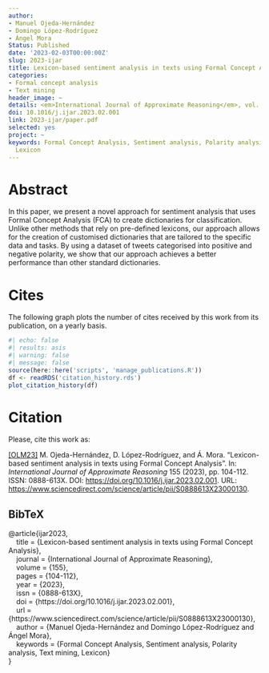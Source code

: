 ```yaml
---
author:
- Manuel Ojeda-Hernández
- Domingo López-Rodríguez
- Ángel Mora
Status: Published
date: '2023-02-03T00:00:00Z'
slug: 2023-ijar
title: Lexicon-based sentiment analysis in texts using Formal Concept Analysis
categories:
- Formal concept analysis
- Text mining
header_image: ~
details: <em>International Journal of Approximate Reasoning</em>, vol. 155, pp 104-112
doi: 10.1016/j.ijar.2023.02.001
link: 2023-ijar/paper.pdf
selected: yes
project: ~
keywords: Formal Concept Analysis, Sentiment analysis, Polarity analysis, Text mining,
  Lexicon
---
```




# Abstract


In this paper, we present a novel approach for sentiment analysis that uses Formal Concept Analysis (FCA) to create dictionaries for classification. Unlike other methods that rely on pre-defined lexicons, our approach allows for the creation of customised dictionaries that are tailored to the specific data and tasks. By using a dataset of tweets categorised into positive and negative polarity, we show that our approach achieves a better performance than other standard dictionaries.





# Cites

The following graph plots the number of cites received by this work from its publication, on a yearly basis.

```r
#| echo: false
#| results: asis
#| warning: false
#| message: false
source(here::here('scripts', 'manage_publications.R'))
df <- readRDS('citation_history.rds')
plot_citation_history(df)
```


# Citation
Please, cite this work as:


<a name=bib-ijar2023></a>[[OLM23]](#cite-ijar2023) M. Ojeda-Hernández, D. López-Rodríguez, and Á. Mora. “Lexicon-based sentiment analysis in texts using Formal Concept Analysis”. In: _International Journal of Approximate Reasoning_ 155 (2023), pp. 104-112. ISSN: 0888-613X. DOI: [https://doi.org/10.1016/j.ijar.2023.02.001](https://doi.org/https%3A%2F%2Fdoi.org%2F10.1016%2Fj.ijar.2023.02.001). URL: [https://www.sciencedirect.com/science/article/pii/S0888613X23000130](https://www.sciencedirect.com/science/article/pii/S0888613X23000130).

::: {.callout-note appearance="minimal" collapse=true}

## BibTeX

@article{ijar2023,<br>&nbsp;&nbsp;&nbsp;&nbsp;title = {Lexicon-based sentiment analysis in texts using Formal Concept Analysis},<br>&nbsp;&nbsp;&nbsp;&nbsp;journal = {International Journal of Approximate Reasoning},<br>&nbsp;&nbsp;&nbsp;&nbsp;volume = {155},<br>&nbsp;&nbsp;&nbsp;&nbsp;pages = {104-112},<br>&nbsp;&nbsp;&nbsp;&nbsp;year = {2023},<br>&nbsp;&nbsp;&nbsp;&nbsp;issn = {0888-613X},<br>&nbsp;&nbsp;&nbsp;&nbsp;doi = {https://doi.org/10.1016/j.ijar.2023.02.001},<br>&nbsp;&nbsp;&nbsp;&nbsp;url = {https://www.sciencedirect.com/science/article/pii/S0888613X23000130},<br>&nbsp;&nbsp;&nbsp;&nbsp;author = {Manuel Ojeda-Hernández and Domingo López-Rodríguez and Ángel Mora},<br>&nbsp;&nbsp;&nbsp;&nbsp;keywords = {Formal Concept Analysis, Sentiment analysis, Polarity analysis, Text mining, Lexicon}<br>}

:::



